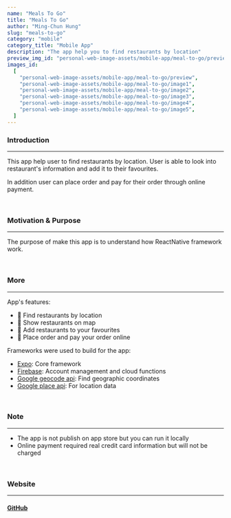 ```yaml
---
name: "Meals To Go"
title: "Meals To Go"
author: "Ming-Chun Hung"
slug: "meals-to-go"
category: "mobile"
category_title: "Mobile App"
description: "The app help you to find restaurants by location"
preview_img_id: "personal-web-image-assets/mobile-app/meal-to-go/preview"
images_id:
  [
    "personal-web-image-assets/mobile-app/meal-to-go/preview",
    "personal-web-image-assets/mobile-app/meal-to-go/image1",
    "personal-web-image-assets/mobile-app/meal-to-go/image2",
    "personal-web-image-assets/mobile-app/meal-to-go/image3",
    "personal-web-image-assets/mobile-app/meal-to-go/image4",
    "personal-web-image-assets/mobile-app/meal-to-go/image5",
  ]
---
```


### Introduction

---

This app help user to find restaurants by location. User is
able to look into restaurant's information and add it to their
favourites.

In addition user can place order and pay for their order
through online payment.

<br />

### Motivation & Purpose

---

The purpose of make this app is to understand how ReactNative
framework work.

<br />

### More

---

App's features:

- 📌 Find restaurants by location
- 📌 Show restaurants on map
- 📌 Add restaurants to your favourites
- 📌 Place order and pay your order online

Frameworks were used to build for the app:

- [Expo](https://expo.dev/): Core framework
- [Firebase](https://firebase.google.com/): Account management and
  cloud functions
- [Google geocode api](https://developers.google.com/maps/documentation/geocoding/start): Find
  geographic coordinates
- [Google place api](https://developers.google.com/maps/documentation/places/web-service): For
  location data

<br />

### Note

---

- The app is not publish on app store but you can run it locally
- Online payment required real credit card information but will
  not be charged

<br />

### Website

---

#### [GitHub](https://github.com/NPMobileDev/MealsToGo)

<br />
